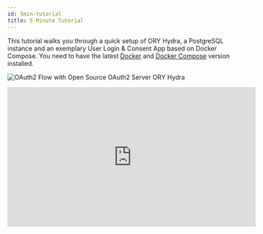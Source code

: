 ```yaml
---
id: 5min-tutorial
title: 5 Minute Tutorial
---
```



This tutorial walks you through a quick setup of ORY Hydra, a PostgreSQL
instance and an exemplary User Login & Consent App based on Docker Compose. You
need to have the latest [Docker](https://www.docker.com) and
[Docker Compose](https://docs.docker.com/compose) version installed.

![OAuth2 Flow with Open Source OAuth2 Server ORY Hydra](images/oauth2-flow.gif)

<p align="center">
  <iframe
    width="560"
    height="315"
    src="https://www.youtube.com/embed/tlO9p2E501A"
    frameborder="0"
    allowfullscreen
  />
</p>

We will use the Docker Compose configuration in the ORY Hydra code base. Getting
the Hydra source code is easy:

- if you have Go 1.15+ installed: `go get -d github.com/ory/hydra`
- if you have Git installed: `git clone https://github.com/ory/hydra.git`
- otherwise: download the
  [Hydra source code](https://github.com/ory-am/hydra/archive/master.zip). and
  extract it somewhere

Change into the directory with the Hydra source code and run the following
command to start the needed containers:

```shell script
$ docker-compose -f quickstart.yml \
    -f quickstart-postgres.yml \
    up --build

Starting hydra_postgresd_1
Starting hydra_hydra_1
[...]
```

If you prefer to use MySQL as the database backend, run this command instead:

```shell script
$ docker-compose -f quickstart.yml \
    -f quickstart-mysql.yml \
    up --build
```

This command makes Docker Compose start up a database server and a basic base
ORY Hydra server that uses this database. If you need more details on this,
please examine the `scripts/5-min-tutorial.sh` and `docker-compose*.yml` files.

You may also extend the command above to enable distributed tracing. The tracing
UI is exposed at [http://127.0.0.1:16686/search](http://127.0.0.1:16686/search):

```shell script
$ docker-compose -f quickstart.yml \
    -f quickstart-postgres.yml \
    -f quickstart-tracing.yml \
    up --build
```

Hydra provides an endpoint for Prometheus to scrape as a target. You can run the
following command to start the needed containers, and status of Hydra is exposed
at targets page in Prometheus
[http://localhost:9090/targets](http://localhost:9090/targets):

```shell script
$ docker-compose -f quickstart.yml \
  -f quickstart-prometheus.yml \
  up --build
```

Let's confirm that everything is working by creating an OAuth 2.0 Client.

Note: The following commands run Hydra inside Docker. If you have the ORY Hydra
CLI installed locally, you can omit
`docker-compose -f quickstart.yml exec /hydra` in front of each command.

The OAuth 2.0 client uses port `4444` and `4445`. The former is ORY Hydra's
public endpoint, the latter its administrative endpoint. For more information
head over to [Exposing Administrative and Public API Endpoints](production).

Let's create the OAuth 2.0 Client:

```shell script
$ docker-compose -f quickstart.yml exec hydra \
    hydra clients create \
    --endpoint http://127.0.0.1:4445/ \
    --id my-client \
    --secret secret \
    -g client_credentials
```

Let's perform the client credentials grant:

```shell script
$ docker-compose -f quickstart.yml exec hydra \
    hydra token client \
    --endpoint http://127.0.0.1:4444/ \
    --client-id my-client \
    --client-secret secret

UDYMha9TwsMBejEvKfnDOXkhgkLsnmUNYVQDklT5bD8.ZNpuNRC85erbIYDjPqhMwTinlvQmNTk_UvttcLQxFJY
```

Let's perform token introspection on that token. Make sure to copy the token you
just got and not the dummy value.

```shell script
$ docker-compose -f quickstart.yml exec hydra \
    hydra token introspect \
    --endpoint http://127.0.0.1:4445/ \
    UDYMha9TwsMBejEvKfnDOXkhgkLsnmUNYVQDklT5bD8.ZNpuNRC85erbIYDjPqhMwTinlvQmNTk_UvttcLQxFJY

{
    "active": true,
    "client_id": "my-client",
    "exp": 1527078658,
    "iat": 1527075058,
    "iss": "http://127.0.0.1:4444/",
    "sub": "my-client",
    "token_type": "access_token"
}
```

Next, we will perform the OAuth 2.0 Authorization Code Grant. For that, we must
first create a client that is capable of performing that grant:

```shell script
$ docker-compose -f quickstart.yml exec hydra \
    hydra clients create \
    --endpoint http://127.0.0.1:4445 \
    --id auth-code-client \
    --secret secret \
    --grant-types authorization_code,refresh_token \
    --response-types code,id_token \
    --scope openid,offline \
    --callbacks http://127.0.0.1:5555/callback
```

Note that you need to add `--token-endpoint-auth-method none` if your clients
are public (such as SPA apps and native apps) because the public clients cannot
provide client secrets.

The following command starts a server that serves an example web application.
The application will perform the OAuth 2.0 Authorization Code Flow using ORY
Hydra. The web server runs on [http://127.0.0.1:5555](http://127.0.0.1:5555).

```shell script
$ docker-compose -f quickstart.yml exec hydra \
    hydra token user \
    --client-id auth-code-client \
    --client-secret secret \
    --endpoint http://127.0.0.1:4444/ \
    --port 5555 \
    --scope openid,offline

Setting up home route on http://127.0.0.1:5555/
Setting up callback listener on http://127.0.0.1:5555/callback
Press ctrl + c on Linux / Windows or cmd + c on OSX to end the process.
If your browser does not open automatically, navigate to:

        http://127.0.0.1:5555/
```

Open the URL [http://127.0.0.1:5555](http://127.0.0.1:5555), log in, and
authorize the application. Next, you should see at least an access token in the
response. If you granted the `offline` scope, you will also see a refresh token.
If you granted the `openid` scope, you will get an ID Token as well.

Great! You installed Ory Hydra, connected the CLI, created a client and
completed two authentication flows! Before you continue, clean up this set up in
order to avoid conflicts with other tutorials from this guide:

```shell script
$ docker-compose -f quickstart.yml kill
$ docker-compose -f quickstart.yml rm -f -v
```

### Quickstart Configuration

In this tutorial we use a simplified configuration.  
You can find it in
[`contrib/quickstart/5-min/hydra.yml`](https://github.com/ory/hydra/blob/master/contrib/quickstart/5-min/hydra.yml).  
The configuration gets loaded in docker-compose as specified in the
[`quickstart.yml`](https://github.com/ory/hydra/blob/master/quickstart.yml).



<CodeFromRemote
  src="https://github.com/ory/hydra/blob/master/contrib/quickstart/5-min/hydra.yml"
/>


Have a look at the [reference configuration](./reference/configuration.md) for
further information on all possible configuration options.